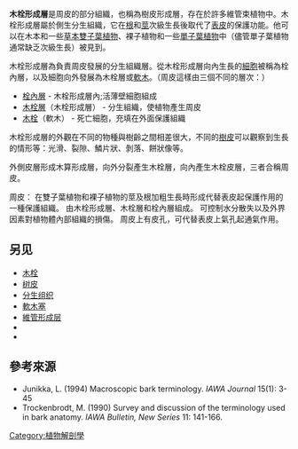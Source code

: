 {{no footnotes|time=2015-10-12T16:43:32+00:00}}

'''木栓形成層'''是周皮的部分組織，也稱為樹皮形成層，存在於許多維管束植物中。木栓形成層屬於側生分生組織，它在[[根|根]]和[[莖|莖]]次級生長後取代了[[表皮|表皮]]的保護功能。他可以在木本和一些[[草本|草本]][[雙子葉植物|雙子葉植物]]、裸子植物和一些[[單子葉植物|單子葉植物]]中（儘管單子葉植物通常缺乏次級生長）被見到。

木栓形成層為負責周皮發展的分生組織層。從木栓形成層向內生長的[[細胞|細胞]]被稱為栓內層，以及細胞向外發展為木栓層或[[軟木|軟木]]。（周皮這樣由三個不同的層次：）
*[[栓內層|栓內層]] - 木栓形成層內;活薄壁細胞組成
*[[木栓層|木栓層]]（木栓形成層） - 分生組織，使植物產生周皮
*[[木栓|木栓]]（軟木） - 死亡細胞，充填在外面保護組織
木栓形成層的外觀在不同的物種與樹齡之間相差很大，不同的[[樹皮|樹皮]]可以觀察到生長的情形等：光滑、裂隙、鱗片狀、剝落、餅狀像等。

外側皮層形成木算形成層，向外分裂產生木栓層，向內產生木栓皮層，三者合稱周皮。

周皮：
在雙子葉植物和裸子植物的莖及根加粗生長時形成代替表皮起保護作用的一種保護組織。
由木栓形成層、木栓層和栓內層組成。 可控制水分散失以及外界因素對植物體內部組織的損傷。 
周皮上有皮孔，可代替表皮上氣孔起通氣作用。

==另见==
{{div col|cols=3}}
*[[木栓|木栓]]
*[[树皮|树皮]]
*[[分生组织|分生组织]]
*[[軟木塞|軟木塞]]
*[[維管形成层|維管形成层]]
*{{le|晒伤|Sun scald}}
*{{le|冻裂|Frost crack}}
{{div col end}}

== 參考來源 ==
* Junikka, L. (1994) Macroscopic bark terminology. ''IAWA Journal'' 15(1): 3-45
* Trockenbrodt, M. (1990) Survey and discussion of the terminology used in bark anatomy. ''IAWA Bulletin, New Series'' 11: 141-166.

[[Category:植物解剖學|Category:植物解剖學]]